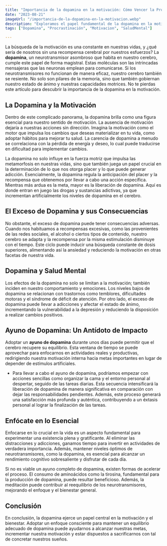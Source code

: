 ```yaml
---
title: "Importancia de la dopamina en la motivación: Cómo Vencer la Procrastinación"
date: "2023-08-21"
imageUrl: "/importancia-de-la-dopamina-en-la-motivacion.webp"
description: "Exploramos el papel fundamental de la dopamina en la motivación y el bienestar emocional. Descubre estrategias para optimizar los niveles de dopamina y mantener una motivación saludable en tus actividades diarias."
tags: ["Dopamina", "Procrastinación", "Motivacion", "SaludMental"]

---
```


<CustomImage
  src="https://raw.githubusercontent.com/sebiten/posts/main/images/importancia-de-la-dopamina-en-la-motivacion.webp"
  alt="Importancia de la dopamina en la motivación: Cómo Vencer la Procrastinación"
/>


La búsqueda de la motivación es una constante en nuestras vidas, y ¿qué sería de nosotros sin una recompensa cerebral por nuestros esfuerzos? La **dopamina**, un neurotransmisor asombroso que habita en nuestro cerebro, cumple este papel de forma magistral. Estas moléculas son las intrincadas mensajeras que las neuronas emplean para comunicarse. Si los neurotransmisores no funcionan de manera eficaz, nuestro cerebro también se resiente. No solo son pilares de la memoria, sino que también gobiernan nuestro estado de ánimo y nuestras capacidades motrices. No te pierdas este artículo para descubrir la importancia de la dopamina en la motivación.

## La Dopamina y la Motivación

Dentro de este complicado panorama, la dopamina brilla como una figura esencial para nuestro sentido de motivación. La ausencia de motivación dejaría a nuestras acciones sin dirección. Imagina la motivación como el motor que impulsa los cambios que deseas materializar en tu vida, como adoptar hábitos para mejorar tu salud. La carencia de dopamina a menudo se correlaciona con la pérdida de energía y deseo, lo cual puede traducirse en dificultad para implementar cambios.

La dopamina no solo influye en la fuerza motriz que impulsa las metamorfosis en nuestras vidas, sino que también juega un papel crucial en la determinación de lo que nos otorga placer y lo que puede generar adicción. Esencialmente, la dopamina regula la anticipación del placer y la recompensa que obtenemos por llevar a cabo una acción específica. Mientras más ardua es la meta, mayor es la liberación de dopamina. Aquí es donde entran en juego las drogas y sustancias adictivas, ya que incrementan artificialmente los niveles de dopamina en el cerebro.

## El Exceso de Dopamina y sus Consecuencias

No obstante, el exceso de dopamina puede tener consecuencias adversas. Cuando nos habituamos a recompensas excesivas, como las provenientes de las redes sociales, el alcohol o ciertos tipos de contenido, nuestro cerebro se adapta y la recompensa por la misma estimulación disminuye con el tiempo. Este ciclo puede inducir una búsqueda constante de dosis superiores, alimentando así la ansiedad y reduciendo la motivación en otras facetas de nuestra vida.

## Dopamina y Salud Mental

Los efectos de la dopamina no solo se limitan a la motivación; también inciden en nuestro comportamiento y emociones. Los niveles bajos de dopamina se relacionan con trastornos como temblores, dificultades motoras y el síndrome de déficit de atención. Por otro lado, el exceso de dopamina puede llevar a adicciones y afectar el estado de ánimo, incrementando la vulnerabilidad a la depresión y reduciendo la disposición a realizar cambios positivos.

## Ayuno de Dopamina: Un Antídoto de Impacto

Adoptar un **ayuno de dopamina** durante unos días puede permitir que el cerebro recupere su equilibrio. Esta ventana de tiempo se puede aprovechar para enfocarnos en actividades reales y productivas, redirigiendo nuestra motivación interna hacia metas importantes en lugar de depender de estímulos artificiales.

- Para llevar a cabo el ayuno de dopamina, podríamos empezar con acciones sencillas como organizar la cama y el entorno personal al despertar, seguido de las tareas diarias. Esta secuencia intensificará la liberación de dopamina de manera significativa en comparación con dejar las responsabilidades pendientes. Además, este proceso generará una satisfacción más profunda y auténtica, contribuyendo a un éxtasis personal al lograr la finalización de las tareas.

## Enfócate en lo Esencial

Enfocarse en lo crucial en la vida es un aspecto fundamental para experimentar una existencia plena y gratificante. Al eliminar las distracciones y adicciones, ganamos tiempo para invertir en actividades de verdadera importancia. Además, mantener niveles óptimos de neurotransmisores, como la dopamina, es esencial para alcanzar un rendimiento cognitivo sobresaliente y disfrutar de cada día.

Si no es viable un ayuno completo de dopamina, existen formas de acelerar el proceso. El consumo de aminoácidos como la tirosina, fundamental para la producción de dopamina, puede resultar beneficioso. Además, la meditación puede contribuir al reequilibrio de los neurotransmisores, mejorando el enfoque y el bienestar general.

## Conclusión

En conclusión, la dopamina ejerce un papel central en la motivación y el bienestar. Adoptar un enfoque consciente para mantener un equilibrio adecuado de dopamina puede ayudarnos a alcanzar nuestras metas, incrementar nuestra motivación y estar dispuestos a sacrificarnos con tal de concretar nuestros sueños.

<RandomLinks/>
